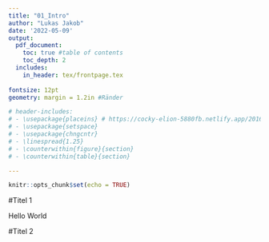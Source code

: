 ```yaml
---
title: "01_Intro"
author: "Lukas Jakob"
date: '2022-05-09'
output: 
  pdf_document:
    toc: true #table of contents
    toc_depth: 2
  includes:
    in_header: tex/frontpage.tex   
    
fontsize: 12pt
geometry: margin = 1.2in #Ränder

# header-includes: 
# - \usepackage{placeins} # https://cocky-elion-5880fb.netlify.app/2016/03/30/writing-your-thesis-with-r-markdown-5-the-thesis-layout/
# - \usepackage{setspace}
# - \usepackage{chngcntr}
# - \linespread{1.25}  
# - \counterwithin{figure}{section}
# - \counterwithin{table}{section}

---
```


```r
knitr::opts_chunk$set(echo = TRUE)
```


#Titel 1

Hello World


#Titel 2